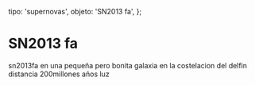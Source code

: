 
  tipo: 'supernovas',
  objeto: 'SN2013 fa',
};

# SN2013 fa

<Imagen
  src="registro/sn2013-fa_20121200_2013fa-2013-09-10-u.jpg"
  fecha="20121200"
/>

sn2013fa en una pequeña pero bonita galaxia en la costelacion del delfin distancia 200millones años luz